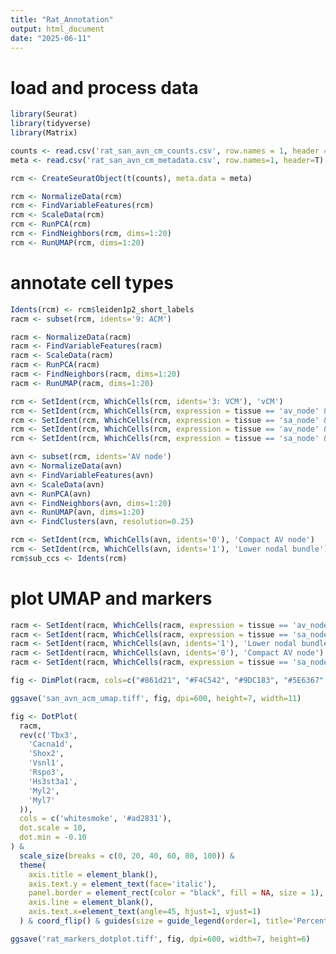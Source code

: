 ```yaml
---
title: "Rat_Annotation"
output: html_document
date: "2025-06-11"
---
```


# load and process data
```r

library(Seurat)
library(tidyverse)
library(Matrix)

counts <- read.csv('rat_san_avn_cm_counts.csv', row.names = 1, header = T)
meta <- read.csv('rat_san_avn_cm_metadata.csv', row.names=1, header=T)

rcm <- CreateSeuratObject(t(counts), meta.data = meta)

rcm <- NormalizeData(rcm)
rcm <- FindVariableFeatures(rcm)
rcm <- ScaleData(rcm)
rcm <- RunPCA(rcm)
rcm <- FindNeighbors(rcm, dims=1:20)
rcm <- RunUMAP(rcm, dims=1:20)

```

# annotate cell types
```r

Idents(rcm) <- rcm$leiden1p2_short_labels
racm <- subset(rcm, idents='9: ACM')

racm <- NormalizeData(racm)
racm <- FindVariableFeatures(racm)
racm <- ScaleData(racm)
racm <- RunPCA(racm)
racm <- FindNeighbors(racm, dims=1:20)
racm <- RunUMAP(racm, dims=1:20)

rcm <- SetIdent(rcm, WhichCells(rcm, idents='3: VCM'), 'vCM')
rcm <- SetIdent(rcm, WhichCells(rcm, expression = tissue == 'av_node' & cell_type__ontology_label != "cardiac pacemaker cell of sinoatrial node" & leiden1p2_short_labels == '9: ACM'), 'AVN_aCM')
rcm <- SetIdent(rcm, WhichCells(rcm, expression = tissue == 'sa_node' & cell_type__ontology_label != "cardiac pacemaker cell of sinoatrial node" & leiden1p2_short_labels != '9: ACM'), 'SAN_aCM')
rcm <- SetIdent(rcm, WhichCells(rcm, expression = tissue == 'av_node' & cell_type__ontology_label == "cardiac pacemaker cell of sinoatrial node"), 'AV node')
rcm <- SetIdent(rcm, WhichCells(rcm, expression = tissue == 'sa_node' & cell_type__ontology_label == "cardiac pacemaker cell of sinoatrial node"), 'SA node')

avn <- subset(rcm, idents='AV node')
avn <- NormalizeData(avn)
avn <- FindVariableFeatures(avn)
avn <- ScaleData(avn)
avn <- RunPCA(avn)
avn <- FindNeighbors(avn, dims=1:20)
avn <- RunUMAP(avn, dims=1:20)
avn <- FindClusters(avn, resolution=0.25)

rcm <- SetIdent(rcm, WhichCells(avn, idents='0'), 'Compact AV node')
rcm <- SetIdent(rcm, WhichCells(avn, idents='1'), 'Lower nodal bundle')
rcm$sub_ccs <- Idents(rcm)

```

# plot UMAP and markers
```r

racm <- SetIdent(racm, WhichCells(racm, expression = tissue == 'av_node' & cell_type__ontology_label != "cardiac pacemaker cell of sinoatrial node"), 'AVN_aCM')
racm <- SetIdent(racm, WhichCells(racm, expression = tissue == 'sa_node' & cell_type__ontology_label != "cardiac pacemaker cell of sinoatrial node"), 'SAN_aCM')
racm <- SetIdent(racm, WhichCells(avn, idents='1'), 'Lower nodal bundle')
racm <- SetIdent(racm, WhichCells(avn, idents='0'), 'Compact AV node')
racm <- SetIdent(racm, WhichCells(racm, expression = tissue == 'sa_node' & cell_type__ontology_label == "cardiac pacemaker cell of sinoatrial node"), 'SA node')

fig <- DimPlot(racm, cols=c("#861d21", "#F4C542", "#9DC183", "#5E6367", "#B0B4B9"), pt.size=0.6) & NoAxes() & theme(plot.title=element_blank(), legend.text = element_text(size=16))

ggsave('san_avn_acm_umap.tiff', fig, dpi=600, height=7, width=11)

fig <- DotPlot(
  racm,
  rev(c('Tbx3',
    'Cacna1d',
    'Shox2',
    'Vsnl1',
    'Rspo3',
    'Hs3st3a1',
    'Myl2',
    'Myl7'
  )),
  cols = c('whitesmoke', '#ad2831'),
  dot.scale = 10,
  dot.min = -0.10
) &
  scale_size(breaks = c(0, 20, 40, 60, 80, 100)) &
  theme(
    axis.title = element_blank(),
    axis.text.y = element_text(face='italic'),
    panel.border = element_rect(color = "black", fill = NA, size = 1),
    axis.line = element_blank(),
    axis.text.x=element_text(angle=45, hjust=1, vjust=1)
  ) & coord_flip() & guides(size = guide_legend(order=1, title='Percent Expression'))

ggsave('rat_markers_dotplot.tiff', fig, dpi=600, width=7, height=6)

```
